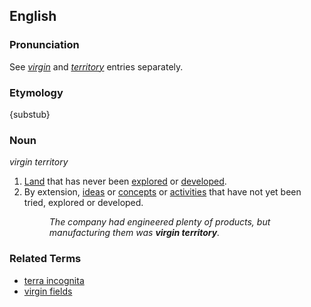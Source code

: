 ==English==

===Pronunciation===
See ''[[virgin]]'' and ''[[territory]]'' entries separately.

===Etymology===
{substub}

===Noun===
''virgin territory''

# [[Land]] that has never been [[explore]]d or [[develop]]ed.
# By extension, [[ideas]] or [[concept]]s or [[activities]] that have not yet been tried, explored or developed.
#:''The company had engineered plenty of products, but manufacturing them was '''virgin territory'''.''

===Related Terms===
* [[terra incognita]]
* [[virgin field]]s